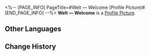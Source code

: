 <%-- [PAGE_INFO]
PageTitle=#Welt &mdash; Welcome (Profile Picture)#
[END_PAGE_INFO] --%>
{{Item Infobox
|title       = Welt &mdash; Welcome
|id          = 200104
|image       = Item Welt &mdash; Welcome.png
|type        = Profile Picture
|invCategory = 
|rarity      = 5
|effect      = Avatar reward obtained from unlocking Nameless Honor.
|description = Welt, participant of the Express Crew Newbie Welcome Party.
}}
{{Description|''"I hope the finished cake can help you forget about the carnage in the kitchen."''}}
'''Welt &mdash; Welcome''' is a [[Profile Picture]].

==Other Languages==
{{Other Languages
|en   = Welt &mdash; Welcome
|zhs  = 瓦尔特•迎新
|zht  = 瓦爾特•迎新
|ja   = ヴェルト・歓迎
|ko   = 웰트•환영
|es   = Bienvenida de Welt
|fr   = Welt :
Bienvenue
|ru   = Вельт: Добро пожаловать
|th   = Welt - ต้อนรับ
|vi   = Welt - Chào Đón
|de   = Welt &ndash; Willkommen
|id   = Welt - Selamat Datang
|pt   = Welt &ndash; Boas-vindas
}}

==Change History==
{{Change History|1.0}}